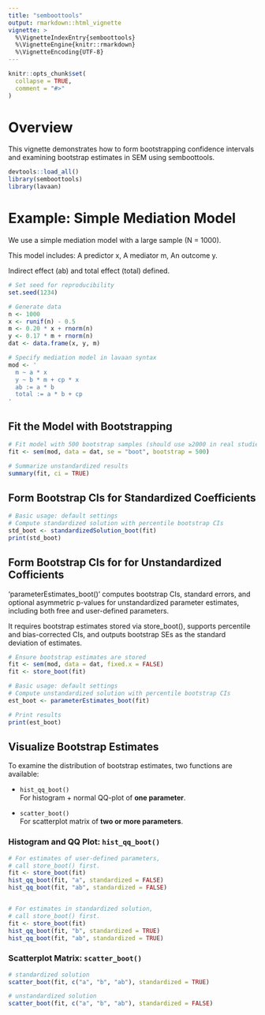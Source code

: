 ```yaml
---
title: "semboottools"
output: rmarkdown::html_vignette
vignette: >
  %\VignetteIndexEntry{semboottools}
  %\VignetteEngine{knitr::rmarkdown}
  %\VignetteEncoding{UTF-8}
---
```


```r
knitr::opts_chunk$set(
  collapse = TRUE,
  comment = "#>"
)
```

# Overview

This vignette demonstrates how to form bootstrapping confidence intervals and examining bootstrap estimates in SEM using semboottools.

```r
devtools::load_all()
library(semboottools)
library(lavaan)
```

# Example: Simple Mediation Model

We use a simple mediation model with a large sample (N = 1000).

This model includes: A predictor x, A mediator m, An outcome y.

Indirect effect (ab) and total effect (total) defined.

```r
# Set seed for reproducibility
set.seed(1234)

# Generate data
n <- 1000
x <- runif(n) - 0.5
m <- 0.20 * x + rnorm(n)
y <- 0.17 * m + rnorm(n)
dat <- data.frame(x, y, m)

# Specify mediation model in lavaan syntax
mod <- '
  m ~ a * x
  y ~ b * m + cp * x
  ab := a * b
  total := a * b + cp
'
```
## Fit the Model with Bootstrapping

```r
# Fit model with 500 bootstrap samples (should use ≥2000 in real studies)
fit <- sem(mod, data = dat, se = "boot", bootstrap = 500)

# Summarize unstandardized results
summary(fit, ci = TRUE)
```

## Form Bootstrap CIs for Standardized Coefficients

```r
# Basic usage: default settings
# Compute standardized solution with percentile bootstrap CIs
std_boot <- standardizedSolution_boot(fit)
print(std_boot)
```

## Form Bootstrap CIs for for Unstandardized Cofficients

'parameterEstimates_boot()' computes bootstrap CIs, standard errors, and optional asymmetric p-values for unstandardized parameter estimates, including both free and user-defined parameters.

It requires bootstrap estimates stored via store_boot(), supports percentile and bias-corrected CIs, and outputs bootstrap SEs as the standard deviation of estimates.

```r
# Ensure bootstrap estimates are stored
fit <- sem(mod, data = dat, fixed.x = FALSE)
fit <- store_boot(fit) 

# Basic usage: default settings
# Compute unstandardized solution with percentile bootstrap CIs
est_boot <- parameterEstimates_boot(fit)

# Print results
print(est_boot)
```


## Visualize Bootstrap Estimates

To examine the distribution of bootstrap estimates, two functions are available:

-   `hist_qq_boot()`\
    For histogram + normal QQ-plot of **one parameter**.

-   `scatter_boot()`\
    For scatterplot matrix of **two or more parameters**.

### Histogram and QQ Plot: `hist_qq_boot()`

```r
# For estimates of user-defined parameters,
# call store_boot() first.
fit <- store_boot(fit)
hist_qq_boot(fit, "a", standardized = FALSE)
hist_qq_boot(fit, "ab", standardized = FALSE)


# For estimates in standardized solution,
# call store_boot() first.
fit <- store_boot(fit)
hist_qq_boot(fit, "b", standardized = TRUE)
hist_qq_boot(fit, "ab", standardized = TRUE)
```

### Scatterplot Matrix: `scatter_boot()`

```r
# standardized solution
scatter_boot(fit, c("a", "b", "ab"), standardized = TRUE)

# unstandardized solution
scatter_boot(fit, c("a", "b", "ab"), standardized = FALSE)
```
